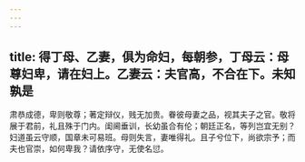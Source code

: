 ```yaml
---
---
---
```

title: 得丁母、乙妻，俱为命妇，每朝参，丁母云：母尊妇卑，请在妇上。乙妻云：夫官高，不合在下。未知孰是
---



肃恭成德，卑则敬尊；著定辩仪，贱无加贵。眷彼母妻之品，视其夫子之官。敬将展于君前，礼且殊于门内。闺阃垂训，长幼虽合有伦；朝廷正名，等列岂宜无别？妇道虽云守顺，国章未可易班。母则失言，妻唯得礼。且子兮位下，尚欲宗予；而夫也官崇，如何卑我？请依序守，无使名愆。